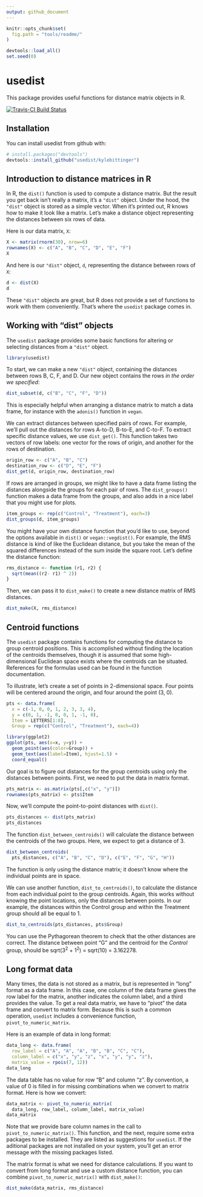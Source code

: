 ```yaml
---
output: github_document
---
```


<!-- README.md is generated from README.Rmd. Please edit that file -->

```r
knitr::opts_chunk$set(
  fig.path = "tools/readme/"
)
```

```r
devtools::load_all()
set.seed(0)
```

# usedist

This package provides useful functions for distance matrix objects in R.

[![Travis-CI Build Status](https://travis-ci.org/kylebittinger/usedist.svg?branch=master)](https://travis-ci.org/kylebittinger/usedist)

## Installation

You can install usedist from github with:

```r
# install.packages("devtools")
devtools::install_github("usedist/kylebittinger")
```

## Introduction to distance matrices in R

In R, the `dist()` function is used to compute a distance matrix. But the
result you get back isn't really a matrix, it's a `"dist"` object. Under
the hood, the `"dist"` object is stored as a simple vector. When it's
printed out, R knows how to make it look like a matrix. Let's make a distance
object representing the distances between six rows of data.

Here is our data matrix, `X`:

```r
X <- matrix(rnorm(30), nrow=6)
rownames(X) <- c("A", "B", "C", "D", "E", "F")
X
```

And here is our `"dist"` object, `d`, representing the distance between rows of
`X`:

```r
d <- dist(X)
d
```

These `"dist"` objects are great, but R does not provide a set of functions to
work with them conveniently. That's where the `usedist` package comes in.

## Working with "dist" objects

The `usedist` package provides some basic functions for altering or selecting
distances from a `"dist"` object.

```r
library(usedist)
```

To start, we can make a new `"dist"` object, containing the distances between
rows B, C, F, and D. Our new object contains the rows *in the order we
specified*:

```r
dist_subset(d, c("B", "C", "F", "D"))
```

This is especially helpful when arranging a distance matrix to match a data
frame, for instance with the `adonis()` function in `vegan`.

We can extract distances between specified pairs of rows. For example,
we'll pull out the distances for rows A-to-D, B-to-E, and C-to-F.  To extract
specific distance values, we use `dist_get()`.  This function takes two vectors
of row labels: one vector for the rows of origin, and another for the rows of
destination.

```r
origin_row <- c("A", "B", "C")
destination_row <- c("D", "E", "F")
dist_get(d, origin_row, destination_row)
```

If rows are arranged in groups, we might like to have a data frame listing the
distances alongside the groups for each pair of rows. The `dist_groups()`
function makes a data frame from the groups, and also adds in a nice label that
you might use for plots.

```r
item_groups <- rep(c("Control", "Treatment"), each=3)
dist_groups(d, item_groups)
```

You might have your own distance function that you'd like to use, beyond the
options available in `dist()` or `vegan::vegdist()`.  For example, the RMS
distance is kind of like the Euclidean distance, but you take the mean of the
squared differences instead of the sum inside the square root. Let's define the
distance function:

```r
rms_distance <- function (r1, r2) {
  sqrt(mean((r2- r1) ^ 2))
}
```

Then, we can pass it to `dist_make()` to create a new distance matrix of RMS
distances.

```r
dist_make(X, rms_distance)
```

## Centroid functions

The `usedist` package contains functions for computing the distance to group
centroid positions.  This is accomplished without finding the location of the
centroids themselves, though it is assumed that some high-dimensional Euclidean
space exists where the centroids can be situated.  References for the formulas
used can be found in the function documentation.

To illustrate, let's create a set of points in 2-dimensional space.  Four
points will be centered around the origin, and four around the point (3, 0).

```r
pts <- data.frame(
  x = c(-1, 0, 0, 1, 2, 3, 3, 4),
  y = c(0, 1, -1, 0, 0, 1, -1, 0),
  Item = LETTERS[1:8],
  Group = rep(c("Control", "Treatment"), each=4))

library(ggplot2)
ggplot(pts, aes(x=x, y=y)) +
  geom_point(aes(color=Group)) +
  geom_text(aes(label=Item), hjust=1.5) +
  coord_equal()
```

Our goal is to figure out distances for the group centroids using only the
distances between points. First, we need to put the data in matrix format.

```r
pts_matrix <- as.matrix(pts[,c("x", "y")])
rownames(pts_matrix) <- pts$Item
```

Now, we'll compute the point-to-point distances with `dist()`.

```r
pts_distances <- dist(pts_matrix)
pts_distances
```

The function `dist_between_centroids()` will calculate the distance between
the centroids of the two groups.  Here, we expect to get a distance of 3.

```r
dist_between_centroids(
  pts_distances, c("A", "B", "C", "D"), c("E", "F", "G", "H"))
```

The function is only using the distance matrix; it doesn't know where the
individual points are in space.

We can use another function, `dist_to_centroids()`, to calculate the distance
from each individual point to the group centroids. Again, this works without
knowing the point locations, only the distances between points. In our example,
the distances within the Control group and within the Treatment group should
all be equal to 1.

```r
dist_to_centroids(pts_distances, pts$Group)
```

You can use the Pythagorean theorem to check that the other distances are
correct.  The distance between point "G" and the centroid for the *Control*
group, should be sqrt(3^2^ + 1^2^) = sqrt(10) = 3.162278.

## Long format data

Many times, the data is not stored as a matrix, but is represented in "long"
format as a data frame. In this case, one column of the data frame gives the
row label for the matrix, another indicates the column label, and a
third provides the value. To get a real data matrix, we have to "pivot" the
data frame and convert to matrix form. Because this is such a common operation,
`usedist` includes a convenience function, `pivot_to_numeric_matrix`.

Here is an example of data in long format:

```r
data_long <- data.frame(
  row_label = c("A", "A", "A", "B", "B", "C", "C"),
  column_label = c("x", "y", "z", "x", "y", "y", "z"),
  matrix_value = rpois(7, 12))
data_long
```

The data table has no value for row "B" and column "z". By convention, a
value of 0 is filled in for missing combinations when we convert to matrix
format. Here is how we convert:

```r
data_matrix <- pivot_to_numeric_matrix(
  data_long, row_label, column_label, matrix_value)
data_matrix
```

Note that we provide bare column names in the call to
`pivot_to_numeric_matrix()`. This function, and the next, require some extra
packages to be installed.  They are listed as suggestions for `usedist`.  If
the aditional packages are not installed on your system, you'll get an error
message with the missing packages listed.

The matrix format is what we need for distance calculations. If you want to
convert from long format and use a custom distance function, you can combine
`pivot_to_numeric_matrix()` with `dist_make()`:

```r
dist_make(data_matrix, rms_distance)
```

